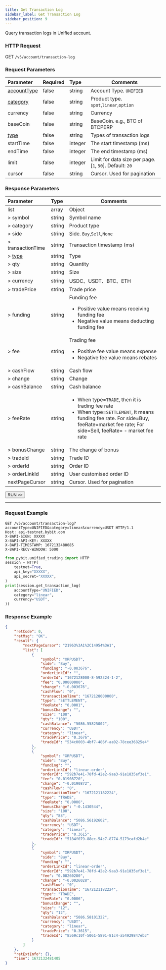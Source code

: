 ```yaml
---
title: Get Transaction Log
sidebar_label: Get Transaction Log
sidebar_position: 9
---
```

Query transaction logs in Unified account.

### HTTP Request
GET `/v5/account/transaction-log`

### Request Parameters
| Parameter | Required | Type | Comments|
|:----- |:-------|:-----|------ |
|[accountType](../enum#accounttype) |false |string |Account Type. `UNIFIED`|
|[category](../enum#category) |false |string |Product type. `spot`,`linear`,`option`|
|currency |false |string |Currency |
|baseCoin |false |string |BaseCoin. e.g., BTC of BTCPERP|
|[type](../enum#type) |false |string |Types of transaction logs|
|startTime |false |integer |The start timestamp (ms) |
|endTime |false	|integer |The end timestamp (ms) |
|limit |false |integer |Limit for data size per page. [`1`, `50`]. Default: `20`|
|cursor |false |string |Cursor. Used for pagination|

### Response Parameters
| Parameter | Type | Comments|
|:----- |:-----|----- |
|list |array |Object |
|> symbol |string |Symbol name |
|> category |string |Product type |
|> side |string |Side. `Buy`,`Sell`,`None` |
|> transactionTime |string |Transaction timestamp (ms)|
|> [type](../enum#type) |string |Type |
|> qty	|string	|Quantity |
|> size |string |Size |
|> currency |string |USDC、USDT、BTC、ETH |
|> tradePrice |string |Trade price |
|> funding	|string	|Funding fee <ul><li>Positive value means receiving funding fee</li><li>Negative value means deducting funding fee</li></ul>|
|> fee	|string	|Trading fee <ul><li>Positive fee value means expense</li><li>Negative fee value means rebates</li></ul>|
|> cashFlow |string |Cash flow |
|> change |string |Change |
|> cashBalance	|string	|Cash balance|
|> feeRate	|string	|<ul><li>When type=`TRADE`, then it is trading fee rate</li><li>When type=`SETTLEMENT`, it means funding fee rate. For side=Buy, feeRate=market fee rate; For side=Sell, feeRate= - market fee rate</li></ul> |
|> bonusChange	|string	|The change of bonus |
|> tradeId	|string |Trade ID |
|> orderId	|string	|Order ID |
|> orderLinkId	|string	|User customised order ID |
|nextPageCursor	|string	|Cursor. Used for pagination |

<a href="/api-explorer/v5/account/transaction-log"><Button>RUN >></Button></a>

---

### Request Example

<Tabs groupId="programming-languages">
<TabItem value="http" label="HTTP">

```http
GET /v5/account/transaction-log?accountType=UNIFIED&category=linear&currency=USDT HTTP/1.1
Host: api-testnet.bybit.com
X-BAPI-SIGN: XXXXX
X-BAPI-API-KEY: XXXXX
X-BAPI-TIMESTAMP: 1672132480085
X-BAPI-RECV-WINDOW: 5000
```

</TabItem>
<TabItem value="python" label="Python">

```python
from pybit.unified_trading import HTTP
session = HTTP(
    testnet=True,
    api_key="XXXXX",
    api_secret="XXXXX",
)
print(session.get_transaction_log(
    accountType="UNIFIED",
    category="linear",
    currency="USDT",
))
```

</TabItem>
</Tabs>

### Response Example

```json
{
    "retCode": 0,
    "retMsg": "OK",
    "result": {
        "nextPageCursor": "21963%3A1%2C14954%3A1",
        "list": [
            {
                "symbol": "XRPUSDT",
                "side": "Buy",
                "funding": "-0.003676",
                "orderLinkId": "",
                "orderId": "1672128000-8-592324-1-2",
                "fee": "0.00000000",
                "change": "-0.003676",
                "cashFlow": "0",
                "transactionTime": "1672128000000",
                "type": "SETTLEMENT",
                "feeRate": "0.0001",
                "bonusChange": "",
                "size": "100",
                "qty": "100",
                "cashBalance": "5086.55825002",
                "currency": "USDT",
                "category": "linear",
                "tradePrice": "0.3676",
                "tradeId": "534c0003-4bf7-486f-aa02-78cee36825e4"
            },
            {
                "symbol": "XRPUSDT",
                "side": "Buy",
                "funding": "",
                "orderLinkId": "linear-order",
                "orderId": "592b7e41-78fd-42e2-9aa3-91e1835ef3e1",
                "fee": "0.01908720",
                "change": "-0.0190872",
                "cashFlow": "0",
                "transactionTime": "1672121182224",
                "type": "TRADE",
                "feeRate": "0.0006",
                "bonusChange": "-0.1430544",
                "size": "100",
                "qty": "88",
                "cashBalance": "5086.56192602",
                "currency": "USDT",
                "category": "linear",
                "tradePrice": "0.3615",
                "tradeId": "5184f079-88ec-54c7-8774-5173cafd2b4e"
            },
            {
                "symbol": "XRPUSDT",
                "side": "Buy",
                "funding": "",
                "orderLinkId": "linear-order",
                "orderId": "592b7e41-78fd-42e2-9aa3-91e1835ef3e1",
                "fee": "0.00260280",
                "change": "-0.0026028",
                "cashFlow": "0",
                "transactionTime": "1672121182224",
                "type": "TRADE",
                "feeRate": "0.0006",
                "bonusChange": "",
                "size": "12",
                "qty": "12",
                "cashBalance": "5086.58101322",
                "currency": "USDT",
                "category": "linear",
                "tradePrice": "0.3615",
                "tradeId": "8569c10f-5061-5891-81c4-a54929847eb3"
            }
        ]
    },
    "retExtInfo": {},
    "time": 1672132481405
}
```
